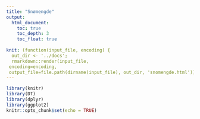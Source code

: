```yaml
---
title: "Snømengde"
output:
  html_document:
    toc: true
    toc_depth: 3
    toc_float: true
    
knit: (function(input_file, encoding) {
  out_dir <- '../docs';
  rmarkdown::render(input_file,
 encoding=encoding,
 output_file=file.path(dirname(input_file), out_dir, 'snomengde.html'))})
---
```


```r
library(knitr)
library(DT)
library(dplyr)
library(ggplot2)
knitr::opts_chunk$set(echo = TRUE)
```

